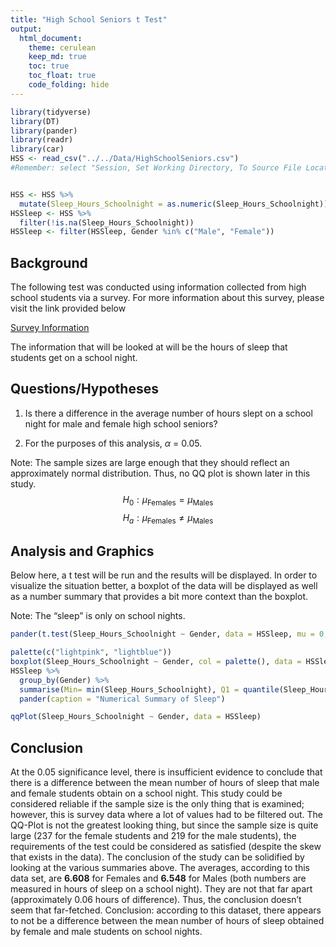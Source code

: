 ```yaml
---
title: "High School Seniors t Test"
output: 
  html_document:
    theme: cerulean
    keep_md: true
    toc: true
    toc_float: true
    code_folding: hide
---
```


```r
library(tidyverse)
library(DT)
library(pander)
library(readr)
library(car)
HSS <- read_csv("../../Data/HighSchoolSeniors.csv")
#Remember: select "Session, Set Working Directory, To Source File Location", and then play this R-chunk into your console to read the HSS data into R.


HSS <- HSS %>% 
  mutate(Sleep_Hours_Schoolnight = as.numeric(Sleep_Hours_Schoolnight))
HSSleep <- HSS %>% 
  filter(!is.na(Sleep_Hours_Schoolnight))
HSSleep <- filter(HSSleep, Gender %in% c("Male", "Female"))
```

<!-- Instructions

1. Use the HSS dataset in R to come up with a question that can be answered with a t Test. 

Here is a link to the survey given to the students that participated in the study:
https://ww2.amstat.org/censusatschool/pdfs/C@SQuestionnaire.pdf
(Use the link to learn about what each column of data in the data set represents.)

2. Establish why your question is interesting and rephrase the question using a statistical "null" and "alternative" hypothesis. (Hint, see the "Math 325 Notebook -> R Help -> R-Markdown Hints" page of your textbook for instructions on how to write mathematical hypotheses.)

3. Clearly answer your question using statistics. Be sure to compute a p-value and provide supporting numerical and graphical summaries.

Note: you can create "groups" from the data in many ways. For example, suppose you wanted to create a variable that grouped people according to whether they thought recycling was more important than conserving water. You could do this by:

```r
HSS <- HSS %>%
  mutate(recycling_than_water = ifelse(Importance_recycling_rubbish >	Importance_conserving_water, "Recycling More Important", "Water Conservation More Important"))
```

-->
<!----- <div style = "color:DarkOrange;" > ----->
## Background

The following test was conducted using information collected from high school students via a survey. For more information about this survey, please visit the link provided below

[Survey Information](https://ww2.amstat.org/censusatschool/pdfs/C@SQuestionnaire.pdf)

The information that will be looked at will be the hours of sleep that students get on a school night.

## Questions/Hypotheses

1. Is there a difference in the average number of hours slept on a school night for male and female high school seniors?

2. For the purposes of this analysis, $\alpha$ = 0.05.  

Note: The sample sizes are large enough that they should reflect an approximately normal distribution. Thus, no QQ plot is shown later in this study. 
$$
H_0: \mu_\text{Females} = \mu_\text{Males}
$$
$$
H_a: \mu_\text{Females} \neq \mu_\text{Males}
$$

## Analysis and Graphics

Below here, a t test will be run and the results will be displayed. In order to visualize the situation better, a boxplot of the data will be displayed as well as a number summary that provides a bit more context than the boxplot.

Note: The "sleep" is only on school nights.
```r
pander(t.test(Sleep_Hours_Schoolnight ~ Gender, data = HSSleep, mu = 0, alternative = "two.sided", conf.level = 0.95))

palette(c("lightpink", "lightblue"))
boxplot(Sleep_Hours_Schoolnight ~ Gender, col = palette(), data = HSSleep, ylab = "Number of Hours (of Sleep)", xlab = "Gender of Students", main = "High School Senior Hours of Sleep Comparison")
HSSleep %>% 
  group_by(Gender) %>% 
  summarise(Min= min(Sleep_Hours_Schoolnight), Q1 = quantile(Sleep_Hours_Schoolnight, 0.25), Med = median(Sleep_Hours_Schoolnight), Q3 = quantile(Sleep_Hours_Schoolnight, 0.75), Max = max(Sleep_Hours_Schoolnight), Average = mean(Sleep_Hours_Schoolnight), Sample_Size = n( )) %>% 
  pander(caption = "Numerical Summary of Sleep")

```

```r
qqPlot(Sleep_Hours_Schoolnight ~ Gender, data = HSSleep)

```



## Conclusion

At the 0.05 significance level, there is insufficient evidence to conclude that there is a difference between the mean number of hours of sleep that male and female students obtain on a school night. This study could be considered reliable if the sample size is the only thing that is examined; however, this is survey data where a lot of values had to be filtered out. The QQ-Plot is not the greatest looking thing, but since the sample size is quite large (237 for the female students and 219 for the male students), the requirements of the test could be considered as satisfied (despite the skew that exists in the data). The conclusion of the study can be solidified by looking at the various summaries above. The averages, according to this data set, are **6.608** for Females and **6.548** for Males (both numbers are measured in hours of sleep on a school night). They are not that far apart (approximately 0.06 hours of difference). Thus, the conclusion doesn't seem that far-fetched. Conclusion: according to this dataset, there appears to not be a difference between the mean number of hours of sleep obtained by female and male students on school nights.  
<!----- </div> ----->

